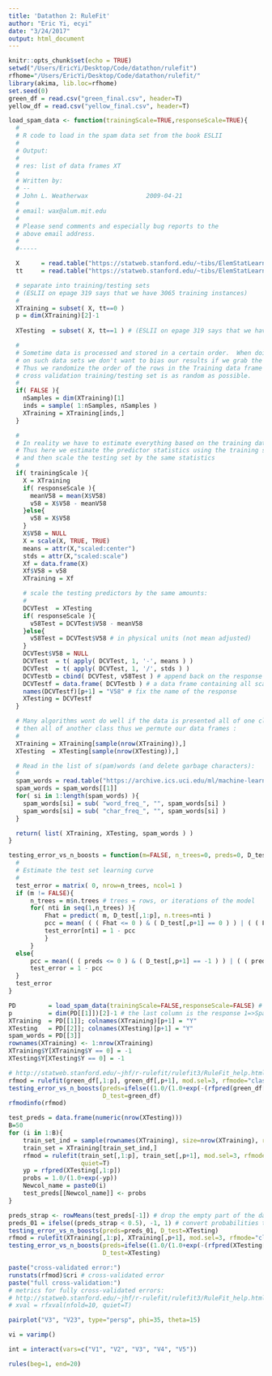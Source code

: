 ```yaml
---
title: 'Datathon 2: RuleFit'
author: "Eric Yi, ecyi"
date: "3/24/2017"
output: html_document
---
```


```r
knitr::opts_chunk$set(echo = TRUE)
setwd("/Users/EricYi/Desktop/Code/datathon/rulefit")
rfhome="/Users/EricYi/Desktop/Code/datathon/rulefit/"
library(akima, lib.loc=rfhome)
set.seed(0)
green_df = read.csv("green_final.csv", header=T)
yellow_df = read.csv("yellow_final.csv", header=T)
```

```r
load_spam_data <- function(trainingScale=TRUE,responseScale=TRUE){ 
  #
  # R code to load in the spam data set from the book ESLII
  #
  # Output:
  #
  # res: list of data frames XT
  #
  # Written by:
  # -- 
  # John L. Weatherwax                2009-04-21
  # 
  # email: wax@alum.mit.edu
  # 
  # Please send comments and especially bug reports to the
  # above email address.
  # 
  #-----

  X      = read.table("https://statweb.stanford.edu/~tibs/ElemStatLearn/datasets/spam.data")
  tt     = read.table("https://statweb.stanford.edu/~tibs/ElemStatLearn/datasets/spam.traintest")

  # separate into training/testing sets
  # (ESLII on epage 319 says that we have 3065 training instances)
  # 
  XTraining = subset( X, tt==0 )
  p = dim(XTraining)[2]-1
  
  XTesting  = subset( X, tt==1 ) # (ESLII on epage 319 says that we have 1536 testing instances)

  #
  # Sometime data is processed and stored in a certain order.  When doing cross validation
  # on such data sets we don't want to bias our results if we grab the first or the last samples.
  # Thus we randomize the order of the rows in the Training data frame to make sure that each
  # cross validation training/testing set is as random as possible.
  # 
  if( FALSE ){
    nSamples = dim(XTraining)[1] 
    inds = sample( 1:nSamples, nSamples )
    XTraining = XTraining[inds,]
  }

  #
  # In reality we have to estimate everything based on the training data only
  # Thus here we estimate the predictor statistics using the training set
  # and then scale the testing set by the same statistics
  # 
  if( trainingScale ){
    X = XTraining 
    if( responseScale ){
      meanV58 = mean(X$V58) 
      v58 = X$V58 - meanV58 
    }else{
      v58 = X$V58 
    }
    X$V58 = NULL
    X = scale(X, TRUE, TRUE)
    means = attr(X,"scaled:center")
    stds = attr(X,"scaled:scale")
    Xf = data.frame(X)
    Xf$V58 = v58
    XTraining = Xf

    # scale the testing predictors by the same amounts:
    # 
    DCVTest  = XTesting
    if( responseScale ){
      v58Test = DCVTest$V58 - meanV58
    }else{
      v58Test = DCVTest$V58 # in physical units (not mean adjusted)
    }
    DCVTest$V58 = NULL 
    DCVTest  = t( apply( DCVTest, 1, '-', means ) ) 
    DCVTest  = t( apply( DCVTest, 1, '/', stds ) ) 
    DCVTestb = cbind( DCVTest, v58Test ) # append back on the response
    DCVTestf = data.frame( DCVTestb ) # a data frame containing all scaled variables of interest
    names(DCVTestf)[p+1] = "V58" # fix the name of the response
    XTesting = DCVTestf
  }

  # Many algorithms wont do well if the data is presented all of one class and
  # then all of another class thus we permute our data frames :
  #
  XTraining = XTraining[sample(nrow(XTraining)),]
  XTesting  = XTesting[sample(nrow(XTesting)),]

  # Read in the list of s(pam)words (and delete garbage characters):
  # 
  spam_words = read.table("https://archive.ics.uci.edu/ml/machine-learning-databases/spambase/spambase.names",skip=33,sep=":",comment.char="|",stringsAsFactors=F)
  spam_words = spam_words[[1]]
  for( si in 1:length(spam_words) ){
    spam_words[si] = sub( "word_freq_", "", spam_words[si] )
    spam_words[si] = sub( "char_freq_", "", spam_words[si] )
  }

  return( list( XTraining, XTesting, spam_words ) ) 
}

testing_error_vs_n_boosts = function(m=FALSE, n_trees=0, preds=0, D_test){
  # 
  # Estimate the test set learning curve 
  # 
  test_error = matrix( 0, nrow=n_trees, ncol=1 )
  if (m != FALSE){
      n_trees = m$n.trees # trees = rows, or iterations of the model
      for( nti in seq(1,n_trees) ){
          Fhat = predict( m, D_test[,1:p], n.trees=nti )
          pcc = mean( ( ( Fhat <= 0 ) & ( D_test[,p+1] == 0 ) ) | ( ( Fhat > 0 ) & ( D_test[,p+1] == 1 ) ) )
          test_error[nti] = 1 - pcc
          }
      }
  else{
      pcc = mean(( ( preds <= 0 ) & ( D_test[,p+1] == -1 ) ) | ( ( preds > 0 ) & ( D_test[,p+1] == 1 ) ))
      test_error = 1 - pcc
  }
  test_error 
}
```

```r
PD         = load_spam_data(trainingScale=FALSE,responseScale=FALSE) # read in unscaled data
p          = dim(PD[[1]])[2]-1 # the last column is the response 1=>Spam; 0=>Ham
XTraining  = PD[[1]]; colnames(XTraining)[p+1] = "Y"
XTesting   = PD[[2]]; colnames(XTesting)[p+1] = "Y"
spam_words = PD[[3]]
rownames(XTraining) <- 1:nrow(XTraining)
XTraining$Y[XTraining$Y == 0] = -1
XTesting$Y[XTesting$Y == 0] = -1
```

```r
# http://statweb.stanford.edu/~jhf/r-rulefit/rulefit3/RuleFit_help.html
rfmod = rulefit(green_df[,1:p], green_df[,p+1], mod.sel=3, rfmode="class")
testing_error_vs_n_boosts(preds=ifelse((1.0/(1.0+exp(-(rfpred(green_df[,1:p])))) < 0.5), -1, 1),
                          D_test=green_df)
rfmodinfo(rfmod)
```

```r
test_preds = data.frame(numeric(nrow(XTesting)))
B=50
for (i in 1:B){
    train_set_ind = sample(rownames(XTraining), size=nrow(XTraining), replace=T)
    train_set = XTraining[train_set_ind,]
    rfmod = rulefit(train_set[,1:p], train_set[,p+1], mod.sel=3, rfmode="class",
                    quiet=T)
    yp = rfpred(XTesting[,1:p])
    probs = 1.0/(1.0+exp(-yp))
    Newcol_name = paste0(i)
    test_preds[[Newcol_name]] <- probs
}

preds_strap <- rowMeans(test_preds[-1]) # drop the empty part of the dataframe
preds_01 = ifelse((preds_strap < 0.5), -1, 1) # convert probabilities to 1's and 0's
testing_error_vs_n_boosts(preds=preds_01, D_test=XTesting)
rfmod = rulefit(XTraining[,1:p], XTraining[,p+1], mod.sel=3, rfmode="class")
testing_error_vs_n_boosts(preds=ifelse((1.0/(1.0+exp(-(rfpred(XTesting[,1:p])))) < 0.5), -1, 1),
                          D_test=XTesting)
```

```r
paste("cross-validated error:")
runstats(rfmod)$cri # cross-validated error
paste("full cross-validation:")
# metrics for fully cross-validated errors:
# http://statweb.stanford.edu/~jhf/r-rulefit/rulefit3/RuleFit_help.html#rfxval
# xval = rfxval(nfold=10, quiet=T)

```

```r
pairplot("V3", "V23", type="persp", phi=35, theta=15)
```

```r
vi = varimp()
```

```r
int = interact(vars=c("V1", "V2", "V3", "V4", "V5"))
```

```r
rules(beg=1, end=20)
```

